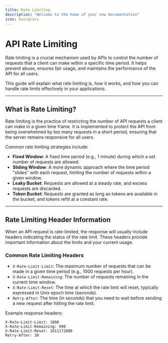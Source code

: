 ```yaml
---
title: Rate Limiting
description: "Welcome to the home of your new documentation"
icon: hourglass
---
```


# API Rate Limiting

Rate limiting is a crucial mechanism used by APIs to control the number of requests that a client can make within a specific time period. It helps prevent abuse, ensures fair usage, and maintains the performance of the API for all users.

This guide will explain what rate limiting is, how it works, and how you can handle rate limits effectively in your applications.

---

## What is Rate Limiting?

Rate limiting is the practice of restricting the number of API requests a client can make in a given time frame. It is implemented to protect the API from being overwhelmed by too many requests in a short period, ensuring that the server remains responsive for all users.

Common rate limiting strategies include:

- **Fixed Window**: A fixed time period (e.g., 1 minute) during which a set number of requests are allowed.
- **Sliding Window**: A more dynamic approach where the time period "slides" with each request, limiting the number of requests within a given window.
- **Leaky Bucket**: Requests are allowed at a steady rate, and excess requests are discarded.
- **Token Bucket**: Requests are granted as long as tokens are available in the bucket, and tokens refill at a constant rate.

---

## Rate Limiting Header Information

When an API request is rate-limited, the response will usually include headers indicating the status of the rate limit. These headers provide important information about the limits and your current usage.

### Common Rate Limiting Headers

- `X-Rate-Limit-Limit`: The maximum number of requests that can be made in a given time period (e.g., 1000 requests per hour).
- `X-Rate-Limit-Remaining`: The number of requests remaining in the current time window.
- `X-Rate-Limit-Reset`: The time at which the rate limit will reset, typically expressed in Unix epoch time (seconds).
- `Retry-After`: The time (in seconds) that you need to wait before sending a new request after hitting the rate limit.

Example response headers:

```http
X-Rate-Limit-Limit: 1000
X-Rate-Limit-Remaining: 990
X-Rate-Limit-Reset: 1611172800
Retry-After: 30
